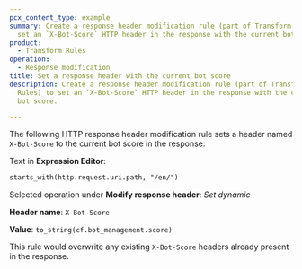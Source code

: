 ```yaml
---
pcx_content_type: example
summary: Create a response header modification rule (part of Transform Rules) to
  set an `X-Bot-Score` HTTP header in the response with the current bot score.
product:
  - Transform Rules
operation:
  - Response modification
title: Set a response header with the current bot score
description: Create a response header modification rule (part of Transform
  Rules) to set an `X-Bot-Score` HTTP header in the response with the current
  bot score.

---
```



The following HTTP response header modification rule sets a header named `X-Bot-Score` to the current bot score in the response:

<Example>

Text in **Expression Editor**:

```txt
starts_with(http.request.uri.path, "/en/")
```

Selected operation under **Modify response header**: *Set dynamic*

**Header name**: `X-Bot-Score`

**Value**: `to_string(cf.bot_management.score)`

</Example>

This rule would overwrite any existing `X-Bot-Score` headers already present in the response.
